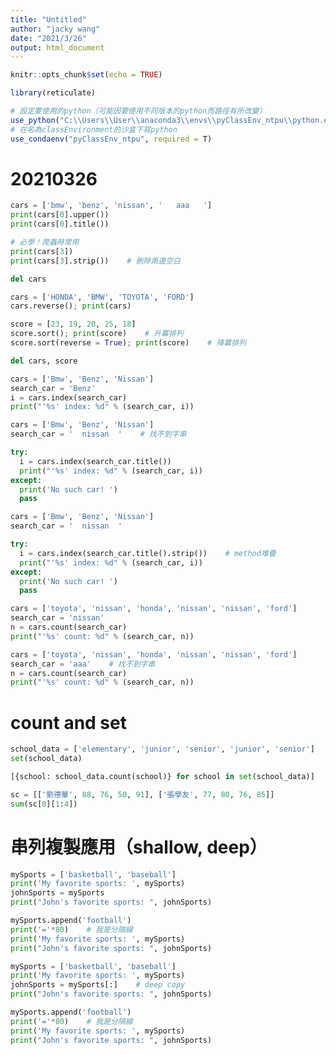 ```yaml
---
title: "Untitled"
author: "jacky wang"
date: "2021/3/26"
output: html_document
---
```


```r
knitr::opts_chunk$set(echo = TRUE)

library(reticulate)

# 設定要使用的python（可能因要使用不同版本的python而路徑有所改變）
use_python("C:\\Users\\User\\anaconda3\\envs\\pyClassEnv_ntpu\\python.exe", required = T)
# 在名為classEnvironment的沙盒下寫python
use_condaenv("pyClassEnv_ntpu", required = T)
```



# 20210326

```python

cars = ['bmw', 'benz', 'nissan', '   aaa   ']
print(cars[0].upper())
print(cars[0].title())

# 必學！爬蟲時常用
print(cars[3])
print(cars[3].strip())    # 刪除兩邊空白

del cars
```

```python

cars = ['HONDA', 'BMW', 'TOYOTA', 'FORD']
cars.reverse(); print(cars)

score = [23, 19, 20, 25, 18]
score.sort(); print(score)    # 升冪排列
score.sort(reverse = True); print(score)    # 降冪排列

del cars, score
```

```python

cars = ['Bmw', 'Benz', 'Nissan']
search_car = 'Benz'
i = cars.index(search_car)
print("'%s' index: %d" % (search_car, i))

```

```python

cars = ['Bmw', 'Benz', 'Nissan']
search_car = '  nissan  '    # 找不到字串

try: 
  i = cars.index(search_car.title())
  print("'%s' index: %d" % (search_car, i))
except: 
  print('No such car! ')
  pass

```

```python

cars = ['Bmw', 'Benz', 'Nissan']
search_car = '  nissan  '

try: 
  i = cars.index(search_car.title().strip())    # method堆疊
  print("'%s' index: %d" % (search_car, i))
except: 
  print('No such car! ')
  pass

```

```python

cars = ['toyota', 'nissan', 'honda', 'nissan', 'nissan', 'ford']
search_car = 'nissan'
n = cars.count(search_car)
print("'%s' count: %d" % (search_car, n))

```

```python

cars = ['toyota', 'nissan', 'honda', 'nissan', 'nissan', 'ford']
search_car = 'aaa'    # 找不到字串
n = cars.count(search_car)
print("'%s' count: %d" % (search_car, n))

```

# count and set

```python

school_data = ['elementary', 'junior', 'senior', 'junior', 'senior']
set(school_data)

[{school: school_data.count(school)} for school in set(school_data)]

```

```python

sc = [['劉德華', 88, 76, 50, 91], ['張學友', 77, 80, 76, 85]]
sum(sc[0][1:4])

```

# 串列複製應用（shallow, deep）

```python

mySports = ['basketball', 'baseball']
print('My favorite sports: ', mySports)
johnSports = mySports
print("John's favorite sports: ", johnSports)

mySports.append('football')
print('='*80)    # 我是分隔線
print('My favorite sports: ', mySports)
print("John's favorite sports: ", johnSports)

```

```python

mySports = ['basketball', 'baseball']
print('My favorite sports: ', mySports)
johnSports = mySports[:]    # deep copy
print("John's favorite sports: ", johnSports)

mySports.append('football')
print('='*80)    # 我是分隔線
print('My favorite sports: ', mySports)
print("John's favorite sports: ", johnSports)

```

```python



```







